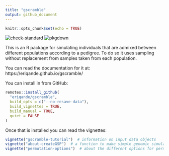 ```yaml
---
title: "gscramble"
output: github_document
---
```


```r
knitr::opts_chunk$set(echo = TRUE)
```

<!-- badges: start -->
[![check-standard](https://github.com/eriqande/gscramble/actions/workflows/check-standard.yaml/badge.svg)](https://github.com/eriqande/gscramble/actions/workflows/check-standard.yaml)
 [![pkgdown](https://github.com/eriqande/gscramble/actions/workflows/pkgdown.yaml/badge.svg)](https://github.com/eriqande/gscramble/actions/workflows/pkgdown.yaml)
<!-- badges: end -->

This is an R package for simulating individuals that are admixed between
different populations according to a pedigree.  To do so it uses sampling
without replacement from samples taken from each population.

You can read the documentation for it at:
https://eriqande.github.io/gscramble/


You can install in from GitHub:

```r
remotes::install_github(
  "eriqande/gscramble", 
  build_opts = c("--no-resave-data"), 
  build_vignettes = TRUE, 
  build_manual = TRUE,
  quiet = FALSE
)
```

Once that is installed you can read the vignettes:

```r
vignette("gscramble-tutorial")  # information on input data objects
vignette("about-createGSP")  # a function to make simple genomic simulation pedigrees
vignette("permutation-options")  # about the different options for permuting
```
